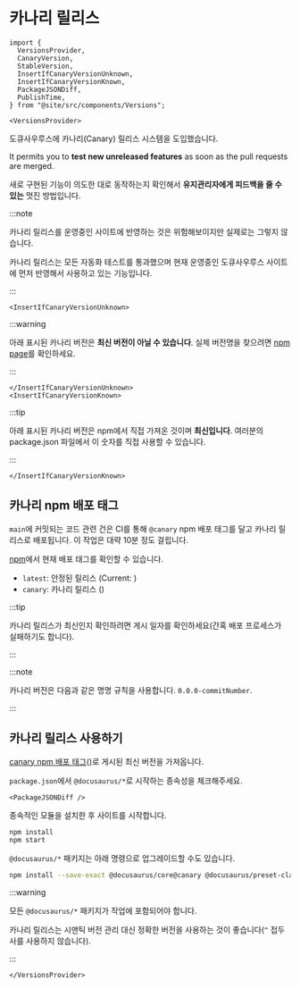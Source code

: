 # 카나리 릴리스

```mdx-code-block
import {
  VersionsProvider,
  CanaryVersion,
  StableVersion,
  InsertIfCanaryVersionUnknown,
  InsertIfCanaryVersionKnown,
  PackageJSONDiff,
  PublishTime,
} from "@site/src/components/Versions";

<VersionsProvider>
```

도큐사우루스에 카나리(Canary) 릴리스 시스템을 도입했습니다.

It permits you to **test new unreleased features** as soon as the pull requests are merged.

새로 구현된 기능이 의도한 대로 동작하는지 확인해서 **유지관리자에게 피드백을 줄 수 있는** 멋진 방법입니다.

:::note

카나리 릴리스를 운영중인 사이트에 반영하는 것은 위험해보이지만 실제로는 그렇지 않습니다.

카나리 릴리스는 모든 자동화 테스트를 통과했으며 현재 운영중인 도큐사우루스 사이트에 먼저 반영해서 사용하고 있는 기능입니다.

:::

```mdx-code-block
<InsertIfCanaryVersionUnknown>
```

:::warning

아래 표시된 카나리 버전은 **최신 버전이 아닐 수 있습니다**. 실제 버전명을 찾으려면 [npm page](https://www.npmjs.com/package/@docusaurus/core?activeTab=versions)를 확인하세요.

:::

```mdx-code-block
</InsertIfCanaryVersionUnknown>
<InsertIfCanaryVersionKnown>
```

:::tip

아래 표시된 카나리 버전은 npm에서 직접 가져온 것이며 **최신입니다**. 여러분의 package.json 파일에서 이 숫자를 직접 사용할 수 있습니다.

:::

```mdx-code-block
</InsertIfCanaryVersionKnown>
```

## 카나리 npm 배포 태그

`main`에 커밋되는 코드 관련 건은 CI를 통해 `@canary` npm 배포 태그를 달고 카나리 릴리스로 배포됩니다. 이 작업은 대략 10분 정도 걸립니다.

[npm](https://www.npmjs.com/package/@docusaurus/core?activeTab=versions)에서 현재 배포 태그를 확인할 수 있습니다.

- `latest`: 안정된 릴리스 (Current: <StableVersion />)
- `canary`: 카나리 릴리스 (<CanaryVersion />)

:::tip

카나리 릴리스가 최신인지 확인하려면 게시 일자를 확인하세요(간혹 배포 프로세스가 실패하기도 합니다). <PublishTime />

:::

:::note

카나리 버전은 다음과 같은 명명 규칙을 사용합니다. `0.0.0-commitNumber`.

:::

## 카나리 릴리스 사용하기

[canary npm 배포 태그](https://www.npmjs.com/package/@docusaurus/core?activeTab=versions)(<CanaryVersion />)로 게시된 최신 버전을 가져옵니다.

`package.json`에서 `@docusaurus/*`로 시작하는 종속성을 체크해주세요.

```mdx-code-block
<PackageJSONDiff />
```

종속적인 모듈을 설치한 후 사이트를 시작합니다.

```bash npm2yarn
npm install
npm start
```

`@docusaurus/*` 패키지는 아래 명령으로 업그레이드할 수도 있습니다.

```bash npm2yarn
npm install --save-exact @docusaurus/core@canary @docusaurus/preset-classic@canary
```

:::warning

모든 `@docusaurus/*` 패키지가 작업에 포함되어야 합니다.

카나리 릴리스는 시맨틱 버전 관리 대신 정확한 버전을 사용하는 것이 좋습니다(`^` 접두사를 사용하지 않습니다).

:::

```mdx-code-block
</VersionsProvider>
```
